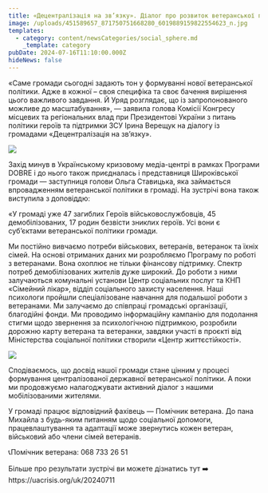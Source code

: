 ```yaml
---
title: «Децентралізація на зв’язку». Діалог про розвиток ветеранської політики
image: /uploads/451589657_871750751668280_6019889159822554623_n.jpg
templates:
  - category: content/newsCategories/social_sphere.md
    _template: category
pubDate: 2024-07-16T11:10:00.000Z
hideNews: false
---
```


«Саме громади сьогодні задають тон у формуванні нової ветеранської політики. Адже в кожної – своя специфіка та своє бачення вирішення цього важливого завдання. Й Уряд розглядає, що із запропонованого можливе до масштабування», — заявила голова Комісії Конгресу місцевих та регіональних влад при Президентові України з питань політики героїв та підтримки ЗСУ Ірина Верещук на діалогу із громадами «Децентралізація на зв’язку».

![](/uploads/451545768_871750735001615_6114866799820601425_n.jpg)

Захід минув в Українському кризовому медіа-центрі в рамках Програми DOBRE і до нього також приєдналась і представниця Широківської громади — заступниця голови Ольга Ставицька, яка займається впровадженням ветеранської політики в громаді. На зустрічі вона також виступила з доповіддю:

«У громаді уже 47 загиблих Героїв військовослужбовців, 45 демобілізованих, 17 родин безвісти зниклих героїв. Усі вони є суб’єктами ветеранської політики громади.

Ми постійно вивчаємо потреби військових, ветеранів, ветеранок та їхніх сімей. На основі отриманих даних ми розробляємо Програму по роботі з ветеранами. Вона охоплює не тільки фінансову підтримку. Спектр потреб демобілізованих жителів дуже широкий. До роботи з ними залучаються комунальні установи Центр соціальних послуг та КНП «Сімейний лікар», відділ соціального захисту населення. Наші психологи пройшли спеціалізоване навчання для подальшої роботи з ветеранами. Ми залучаємо до співпраці громадські організації, благодійні фонди. Ми проводимо інформаційну кампанію для подолання стигми щодо звернення за психологічною підтримкою, розробили дорожню карту ветерана та ветеранки, завдяки участі в проєкті від Міністерства соціальної політики створили «Центр життєстійкості».

![](/uploads/451305441_871750741668281_6711484820853445622_n.jpg)

Сподіваємось, що досвід нашої громади стане цінним у процесі формування централізованої державної ветеранської політики. А поки ми продовжуємо налагоджувати активний діалог з нашими мобілізованими жителями.

У громаді працює відповідний фахівець — Помічник ветерана. До пана Михайла з будь-яким питанням щодо соціальної допомоги, працевлаштування та адаптації може звернутись кожен ветеран, військовий або члени сімей ветеранів.

📞Помічник ветерана: 068 733 26 51

Більше про результати зустрічі ви можете дізнатись тут ➡️ https\://uacrisis.org/uk/20240711
